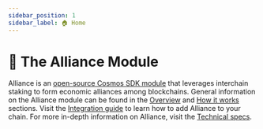 ```yaml
---
sidebar_position: 1
sidebar_label: 🏠 Home
---
```



# 🤝 The Alliance Module


Alliance is an [open-source Cosmos SDK module](https://github.com/terra-money/alliance) that leverages interchain staking to form economic alliances among blockchains. General information on the Alliance module can be found in the [Overview](./overview.mdx) and [How it works](concepts/what-is.mdx) sections. Visit the [Integration guide](./guides/get-started.mdx) to learn how to add Alliance to your chain. For more in-depth information on Alliance, visit the [Technical specs](./tech/parameters.mdx). 

<CardSection cards={homeCards} />